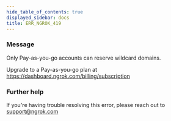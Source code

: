 ```yaml
---
hide_table_of_contents: true
displayed_sidebar: docs
title: ERR_NGROK_419
---
```


### Message

Only Pay-as-you-go accounts can reserve wildcard domains.

Upgrade to a Pay-as-you-go plan at https://dashboard.ngrok.com/billing/subscription

### Further help

If you're having trouble resolving this error, please reach out to [support@ngrok.com](mailto:support@ngrok.com?subject=Help%20with%20ERR_NGROK_419)
